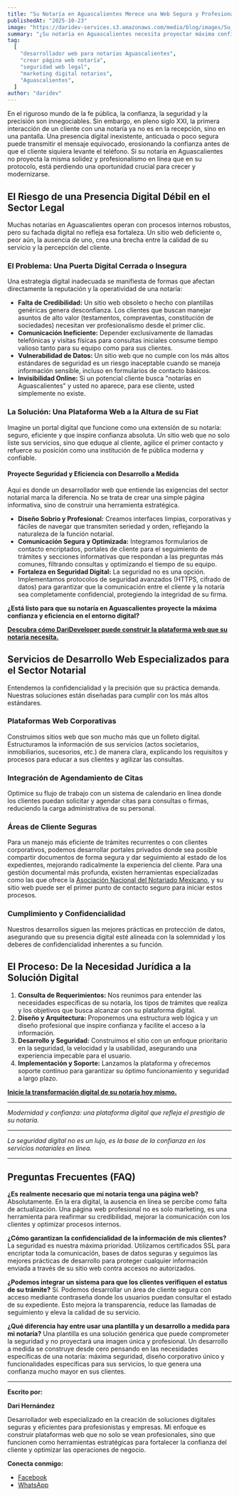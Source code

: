 ```yaml
---
title: "Su Notaría en Aguascalientes Merece una Web Segura y Profesional"
publishedAt: "2025-10-23"
image: "https://daridev-services.s3.amazonaws.com/media/blog/images/Su_Notar%C3%ADa_web_en_Aguascalientes.png"
summary: "¿Su notaría en Aguascalientes necesita proyectar máxima confianza online? Como desarrollador experto, creo plataformas web seguras que protegen la confidencialidad y modernizan su fe pública."
tag:
  [
    "desarrollador web para notarías Aguascalientes",
    "crear página web notaría",
    "seguridad web legal",
    "marketing digital notarios",
    "Aguascalientes",
  ]
author: "daridev"
---
```


En el riguroso mundo de la fe pública, la confianza, la seguridad y la precisión son innegociables. Sin embargo, en pleno siglo XXI, la primera interacción de un cliente con una notaría ya no es en la recepción, sino en una pantalla. Una presencia digital inexistente, anticuada o poco segura puede transmitir el mensaje equivocado, erosionando la confianza antes de que el cliente siquiera levante el teléfono. Si su notaría en Aguascalientes no proyecta la misma solidez y profesionalismo en línea que en su protocolo, está perdiendo una oportunidad crucial para crecer y modernizarse.

## El Riesgo de una Presencia Digital Débil en el Sector Legal

Muchas notarías en Aguascalientes operan con procesos internos robustos, pero su fachada digital no refleja esa fortaleza. Un sitio web deficiente o, peor aún, la ausencia de uno, crea una brecha entre la calidad de su servicio y la percepción del cliente.

### El Problema: Una Puerta Digital Cerrada o Insegura

Una estrategia digital inadecuada se manifiesta de formas que afectan directamente la reputación y la operatividad de una notaría:

- **Falta de Credibilidad:** Un sitio web obsoleto o hecho con plantillas genéricas genera desconfianza. Los clientes que buscan manejar asuntos de alto valor (testamentos, compraventas, constitución de sociedades) necesitan ver profesionalismo desde el primer clic.
- **Comunicación Ineficiente:** Depender exclusivamente de llamadas telefónicas y visitas físicas para consultas iniciales consume tiempo valioso tanto para su equipo como para sus clientes.
- **Vulnerabilidad de Datos:** Un sitio web que no cumple con los más altos estándares de seguridad es un riesgo inaceptable cuando se maneja información sensible, incluso en formularios de contacto básicos.
- **Invisibilidad Online:** Si un potencial cliente busca "notarías en Aguascalientes" y usted no aparece, para ese cliente, usted simplemente no existe.

### La Solución: Una Plataforma Web a la Altura de su Fiat

Imagine un portal digital que funcione como una extensión de su notaría: seguro, eficiente y que inspire confianza absoluta. Un sitio web que no solo liste sus servicios, sino que eduque al cliente, agilice el primer contacto y refuerce su posición como una institución de fe pública moderna y confiable.

#### Proyecte Seguridad y Eficiencia con Desarrollo a Medida

Aquí es donde un desarrollador web que entiende las exigencias del sector notarial marca la diferencia. No se trata de crear una simple página informativa, sino de construir una herramienta estratégica.

- **Diseño Sobrio y Profesional:** Creamos interfaces limpias, corporativas y fáciles de navegar que transmiten seriedad y orden, reflejando la naturaleza de la función notarial.
- **Comunicación Segura y Optimizada:** Integramos formularios de contacto encriptados, portales de cliente para el seguimiento de trámites y secciones informativas que respondan a las preguntas más comunes, filtrando consultas y optimizando el tiempo de su equipo.
- **Fortaleza en Seguridad Digital:** La seguridad no es una opción. Implementamos protocolos de seguridad avanzados (HTTPS, cifrado de datos) para garantizar que la comunicación entre el cliente y la notaría sea completamente confidencial, protegiendo la integridad de su firma.

**¿Está listo para que su notaría en Aguascalientes proyecte la máxima confianza y eficiencia en el entorno digital?**

[**Descubra cómo DariDeveloper puede construir la plataforma web que su notaría necesita.**](https://darideveloper.com/)

## Servicios de Desarrollo Web Especializados para el Sector Notarial

Entendemos la confidencialidad y la precisión que su práctica demanda. Nuestras soluciones están diseñadas para cumplir con los más altos estándares.

### Plataformas Web Corporativas

Construimos sitios web que son mucho más que un folleto digital. Estructuramos la información de sus servicios (actos societarios, inmobiliarios, sucesorios, etc.) de manera clara, explicando los requisitos y procesos para educar a sus clientes y agilizar las consultas.

### Integración de Agendamiento de Citas

Optimice su flujo de trabajo con un sistema de calendario en línea donde los clientes puedan solicitar y agendar citas para consultas o firmas, reduciendo la carga administrativa de su personal.

### Áreas de Cliente Seguras

Para un manejo más eficiente de trámites recurrentes o con clientes corporativos, podemos desarrollar portales privados donde sea posible compartir documentos de forma segura y dar seguimiento al estado de los expedientes, mejorando radicalmente la experiencia del cliente. Para una gestión documental más profunda, existen herramientas especializadas como las que ofrece la [Asociación Nacional del Notariado Mexicano](http://www.notariadomexicano.org.mx/), y su sitio web puede ser el primer punto de contacto seguro para iniciar estos procesos.

### Cumplimiento y Confidencialidad

Nuestros desarrollos siguen las mejores prácticas en protección de datos, asegurando que su presencia digital esté alineada con la solemnidad y los deberes de confidencialidad inherentes a su función.

## El Proceso: De la Necesidad Jurídica a la Solución Digital

1.  **Consulta de Requerimientos:** Nos reunimos para entender las necesidades específicas de su notaría, los tipos de trámites que realiza y los objetivos que busca alcanzar con su plataforma digital.
2.  **Diseño y Arquitectura:** Proponemos una estructura web lógica y un diseño profesional que inspire confianza y facilite el acceso a la información.
3.  **Desarrollo y Seguridad:** Construimos el sitio con un enfoque prioritario en la seguridad, la velocidad y la usabilidad, asegurando una experiencia impecable para el usuario.
4.  **Implementación y Soporte:** Lanzamos la plataforma y ofrecemos soporte continuo para garantizar su óptimo funcionamiento y seguridad a largo plazo.

[**Inicie la transformación digital de su notaría hoy mismo.**](https://darideveloper.com/)

---

_Modernidad y confianza: una plataforma digital que refleja el prestigio de su notaría._

---

_La seguridad digital no es un lujo, es la base de la confianza en los servicios notariales en línea._

---

## Preguntas Frecuentes (FAQ)

**¿Es realmente necesario que mi notaría tenga una página web?**
Absolutamente. En la era digital, la ausencia en línea se percibe como falta de actualización. Una página web profesional no es solo marketing, es una herramienta para reafirmar su credibilidad, mejorar la comunicación con los clientes y optimizar procesos internos.

**¿Cómo garantizan la confidencialidad de la información de mis clientes?**
La seguridad es nuestra máxima prioridad. Utilizamos certificados SSL para encriptar toda la comunicación, bases de datos seguras y seguimos las mejores prácticas de desarrollo para proteger cualquier información enviada a través de su sitio web contra accesos no autorizados.

**¿Podemos integrar un sistema para que los clientes verifiquen el estatus de su trámite?**
Sí. Podemos desarrollar un área de cliente segura con acceso mediante contraseña donde los usuarios puedan consultar el estado de su expediente. Esto mejora la transparencia, reduce las llamadas de seguimiento y eleva la calidad de su servicio.

**¿Qué diferencia hay entre usar una plantilla y un desarrollo a medida para mi notaría?**
Una plantilla es una solución genérica que puede comprometer la seguridad y no proyectará una imagen única y profesional. Un desarrollo a medida se construye desde cero pensando en las necesidades específicas de una notaría: máxima seguridad, diseño corporativo único y funcionalidades específicas para sus servicios, lo que genera una confianza mucho mayor en sus clientes.

---

**Escrito por:**

**Dari Hernández**

Desarrollador web especializado en la creación de soluciones digitales seguras y eficientes para profesionistas y empresas. Mi enfoque es construir plataformas web que no solo se vean profesionales, sino que funcionen como herramientas estratégicas para fortalecer la confianza del cliente y optimizar las operaciones de negocio.

**Conecta conmigo:**

- [Facebook](https://www.facebook.com/daridevofficial)
- [WhatsApp](https://api.whatsapp.com/send?phone=5214493402622)

